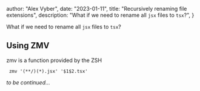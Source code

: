
  author: "Alex Vyber",
  date: "2023-01-11",
  title: "Recursively renaming file extensions",
  description: "What if we need to rename all `jsx` files to `tsx`?",
}


What if we need to rename all `jsx` files to `tsx`?

## Using ZMV

zmv is a function provided by the ZSH

```shell
 zmv '(**/)(*).jsx' '$1$2.tsx'
```

_to be continued..._
